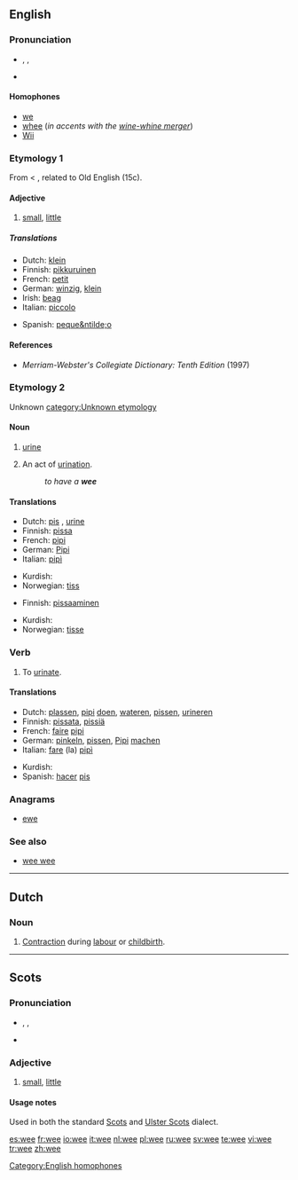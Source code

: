 {{wikipedia}}
==English==

===Pronunciation===
*{{enPR|wē}}, {{IPA|/wiː/}}, {{SAMPA|/wi:/}}
*{{audio|en-us-wee.ogg|Audio (US)}}
*:{{rhymes|iː}}

====Homophones====
*[[we]]
*[[whee]] (''in accents with the [[wine-whine merger]]'')
*[[w:Wii|Wii]]
[[Category:English homophones]]

===Etymology 1===
From {{ME.}} {{term|we||little bit|lang=enm}} < {{OE.}}  {{term|wæge|wæ:ge|[[weight]]|lang=ang}}, related to Old English {{term|wegan||to move, weigh|lang=enm}} (15c).

====Adjective====
{{en-adj|weer|weest}}

# {{Scottish}} [[small]], [[little]]

=====Translations=====
{{trans-top|small, little}}
*Dutch: [[klein]]
*Finnish: [[pikkuruinen]]
*French: [[petit]]
*German: [[winzig]], [[klein]]
*Irish: [[beag]]
*Italian: [[piccolo]]
{{trans-mid}}
*Spanish: [[peque&ntilde;o]]
{{trans-bottom}}

====References====
*''Merriam-Webster's Collegiate Dictionary: Tenth Edition'' (1997)

===Etymology 2===
Unknown [[category:Unknown etymology]]

====Noun====
{{en-noun|-}}

# {{context|colloquial|uncountable}} [[urine]]
# {{colloquial}} An act of [[urination]].
#:''to have a '''wee'''''

====Translations====
{{trans-top|urine}}
*Dutch: [[pis]] {{m}}, [[urine]] {{f}}
*Finnish: [[pissa]]
*French: [[pipi]] {{m}}
*German: [[Pipi]] {{n}}
*Italian: [[pipì]] {{f}}
{{trans-mid}}
*Kurdish: {{KUchar|[[میز]]}}
*Norwegian: [[tiss]] {{n}}
{{trans-bottom}}

{{trans-top|act of urination}}
*Finnish: [[pissaaminen]]
{{trans-mid}}
*Kurdish: {{KUchar|[[میز کردن]]}}
*Norwegian: [[tisse]]
{{trans-bottom}}

===Verb===
{{en-verb|wees|weeing|weed|weed}}

# {{colloquial}} To [[urinate]].

====Translations====
{{trans-top|to urinate}}
*Dutch: [[plassen]], [[pipi]] [[doen]], [[wateren]], [[pissen]], [[urineren]]
*Finnish: [[pissata]], [[pissiä]]
*French: [[faire]] [[pipi]]
*German: [[pinkeln]], [[pissen]], [[Pipi]] [[machen]]
*Italian: [[fare]] (la) [[pipì]]
{{trans-mid}}
*Kurdish: {{KUchar|[[میز کردن]]}}
*Spanish: [[hacer]] [[pis]]
{{trans-bottom}}

===Anagrams===
*[[ewe]]

===See also===
*[[wee wee]]

----

==Dutch==

===Noun===
{{infl|nl|noun|g=f}}

# [[contraction|Contraction]] during [[labour]] or [[childbirth]].

----

==Scots==

===Pronunciation===
*{{enPR|wē}}, {{IPA|/wiː/}}, {{SAMPA|/wi:/}}
*{{audio|en-us-wee.ogg|Audio (US)}}

===Adjective===
{{sco-adj}}

# [[small]], [[little]]

====Usage notes====
Used in both the standard [[Scots]] and [[Ulster Scots]] dialect.

[[es:wee]]
[[fr:wee]]
[[io:wee]]
[[it:wee]]
[[nl:wee]]
[[pl:wee]]
[[ru:wee]]
[[sv:wee]]
[[te:wee]]
[[vi:wee]]
[[tr:wee]]
[[zh:wee]]